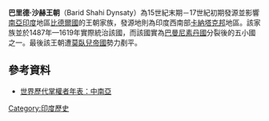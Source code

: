 '''巴里德·沙赫王朝'''（Barid Shahi Dynsaty）為15世紀末期－17世紀初期發源並影響[[南亞|南亞]][[印度|印度]]地區[[比德爾國|比德爾國]]的王朝家族，發源地則為印度西南部[[卡納塔克邦|卡納塔克邦]]地區。該家族並於1487年—1619年實際統治該國，而該國實為[[巴曼尼素丹國|巴曼尼素丹國]]分裂後的五小國之一。最後該王朝遭[[莫臥兒帝國|莫臥兒帝國]]勢力剷平。
==參考資料==
*[https://web.archive.org/web/20050318034433/http://www.geocities.com/kfzhouy/Defacto/Csasiac.html 世界歷代掌權者年表：中南亞]
[[Category:印度歷史|Category:印度歷史]]